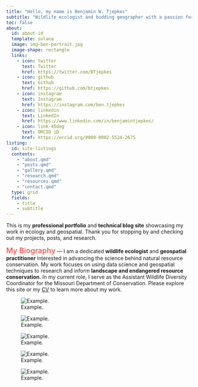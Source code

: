 ---
title: "Hello, my name is Benjamin W. Tjepkes"
subtitle: "Wildlife ecologist and budding geographer with a passion for conservation science."
toc: false
about:
  id: about-id
  template: solana
  image: img-ben-portrait.jpg
  image-shape: rectangle
  links:
    - icon: twitter
      text: Twitter
      href: https://twitter.com/BTjepkes
    - icon: github
      text: Github
      href: https://github.com/btjepkes
    - icon: instagram
      text: Instagram
      href: https://instagram.com/ben.tjepkes
    - icon: linkedin
      text: LinkedIn
      href: https://www.linkedin.com/in/benjamintjepkes/
    - icon: link-45deg
      text: ORCID iD
      href: https://orcid.org/0009-0002-5524-2675
listing:
  id: site-listings
  contents:
    - "about.qmd"    
    - "posts.qmd"
    - "gallery.qmd"
    - "research.qmd"
    - "resources.qmd" 
    - "contact.qmd"  
  type: grid
  fields: 
    - title
    - subtitle
---

::: {.centered}
This is my **professional portfolio** and **technical blog site** showcasing my work in ecology and geospatial. Thank you for stopping by and checking out my projects, posts, and research.
:::


::: {#about-id}

<span style="color: #f55c5c; font-size: 20px; font-weight: 600;">My Biography</span> --- I am a dedicated **wildlife ecologist** and **geospatial practitioner** interested in advancing the science behind natural resource conservation. My work focuses on using data science and geospatial techniques to research and inform **landscape and endangered resource conservation**. In my current role, I serve as the Assistant Wildlife Diversity Coordinator for the Missouri Department of Conservation. Please explore this site or my [CV](about.qmd) to learn more about my work.

:::


::: {.column-page-inset #site-listings}
:::

::: {layout="[[1,1], [1], [1,1]]"}
![Example.](bg-pine-blue.png)

![Example.](bg-pine-blue.png)

![Example.](img-ben-work.png)

![Example.](bg-pine-blue.png)

![Example.](img-ben-with-bear.jpg)
:::


